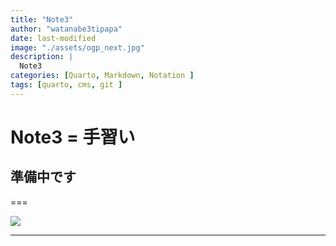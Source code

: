 ```yaml
---
title: "Note3"
author: "watanabe3tipapa"
date: last-modified
image: "./assets/ogp_next.jpg"
description: |
  Note3
categories: [Quarto, Markdown, Notation ]
tags: [quarto, cms, git ]
---
```


# Note3 = 手習い

::: {.callout-caution appearance="simple"}
## 準備中です
:::

===

![](./assets/UC900.jpg)

------------------------------------------------------------------------